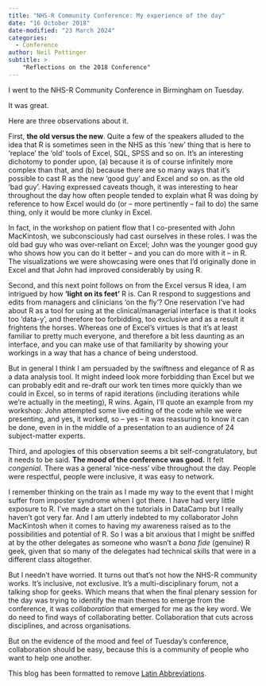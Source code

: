 ```yaml
---
title: "NHS-R Community Conference: My experience of the day"
date: "16 October 2018"
date-modified: "23 March 2024"
categories:
  - Conference
author: Neil Pettinger
subtitle: >
    "Reflections on the 2018 Conference"
---
```


I went to the NHS-R Community Conference in Birmingham on Tuesday.

It was great.

Here are three observations about it.

First, **the old versus the new**. Quite a few of the speakers alluded to the idea that R is sometimes seen in the NHS as this ‘new’ thing that is here to ‘replace’ the ‘old’ tools of Excel, SQL, SPSS and so on. It’s an interesting dichotomy to ponder upon, (a) because it is of course infinitely more complex than that, and (b) because there are so many ways that it’s possible to cast R as the new ‘good guy’ and Excel and so on. as the old ‘bad guy’. Having expressed caveats though, it was interesting to hear throughout the day how often people tended to explain what R was doing by reference to how Excel would do (or – more pertinently – fail to do) the same thing, only it would be more clunky in Excel.

In fact, in the workshop on patient flow that I co-presented with John MacKintosh, we subconsciously had cast ourselves in these roles. I was the old bad guy who was over-reliant on Excel; John was the younger good guy who shows how you can do it better – and you can do more with it – in R. The visualizations we were showcasing were ones that I’d originally done in Excel and that John had improved considerably by using R.

Second, and this next point follows on from the Excel versus R idea, I am intrigued by how **‘light on its feet’** R is. Can R respond to suggestions and edits from managers and clinicians ‘on the fly’? One reservation I’ve had about R as a tool for using at the clinical/managerial interface is that it looks too ‘data-y’, and therefore too forbidding, too exclusive and as a result it frightens the horses. Whereas one of Excel’s virtues is that it’s at least familiar to pretty much everyone, and therefore a bit less daunting as an interface, and you can make use of that familiarity by showing your workings in a way that has a chance of being understood.

But in general I think I am persuaded by the swiftness and elegance of R as a data analysis tool. It might indeed look more forbidding than Excel but we can probably edit and re-draft our work ten times more quickly than we could in Excel, so in terms of rapid iterations (including iterations while we’re actually in the meeting), R wins. Again, I’ll quote an example from my workshop: John attempted some live editing of the code while we were presenting, and yes, it worked, so – yes – it was reassuring to know it can be done, even in in the middle of a presentation to an audience of 24 subject-matter experts.

Third, and apologies of this observation seems a bit self-congratulatory, but it needs to be said. **The _mood_ of the conference was good.** It felt _congenial._ There was a general ‘nice-ness’ vibe throughout the day. People were respectful, people were inclusive, it was easy to network.

I remember thinking on the train as I made my way to the event that I might suffer from imposter syndrome when I got there. I have had very little exposure to R. I’ve made a start on the tutorials in DataCamp but I really haven’t got very far. And I am utterly indebted to my collaborator John MacKintosh when it comes to having my awareness raised as to the possibilities and potential of R. So I was a bit anxious that I might be sniffed at by the other delegates as someone who wasn’t a _bona fide_ (genuine) R geek, given that so many of the delegates had technical skills that were in a different class altogether.

But I needn’t have worried. It turns out that’s not how the NHS-R community works. It’s inclusive, not exclusive. It’s a multi-disciplinary forum, not a talking shop for geeks. Which means that when the final plenary session for the day was trying to identify the main themes to emerge from the conference, it was _collaboration_ that emerged for me as the key word. We do need to find ways of collaborating better. Collaboration that cuts across disciplines, and across organisations.

But on the evidence of the mood and feel of Tuesday’s conference, collaboration should be easy, because this is a community of people who want to help one another.

This blog has been formatted to remove [Latin Abbreviations](https://nhsrway.nhsrcommunity.com/style-guides.html#avoid-latin-abbreviation).

